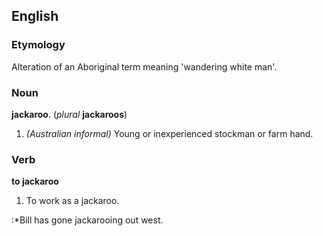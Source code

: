 ==English==

===Etymology===
Alteration of an Aboriginal term meaning 'wandering white man'.

===Noun===
'''jackaroo'''.  (''plural'' '''jackaroos''')
# ''(Australian informal)'' Young or inexperienced stockman or farm hand.

===Verb===
'''to jackaroo'''
# To work as a jackaroo.
:*Bill has gone jackarooing out west.